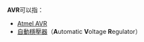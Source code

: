 '''AVR'''可以指：
* [[Atmel_AVR|Atmel AVR]]
* [[稳压器|自動穩壓器]]（'''A'''utomatic '''V'''oltage '''R'''egulator）

{{Disambig|Cat=三字拉丁字母縮寫消歧義}}